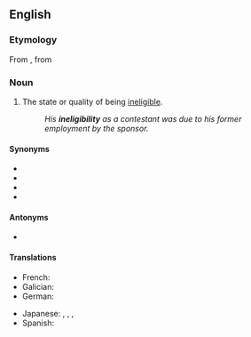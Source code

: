 ==English==

===Etymology===
From {{etyl|fr|en}} {{m|fr|inéligibilité}}, from {{etyl|frm|en}}

===Noun===
{{en-noun|-|ineligibilities}}

# The state or quality of being [[ineligible]]. <!--Websters def-->
#: ''His '''ineligibility''' as a contestant was due to his former employment by the sponsor.''

====Synonyms====
* {{l|en|disqualification}}
* {{l|en|invalidity}}
* {{l|en|unfitness}}
* {{l|en|unsuitability}}

====Antonyms====
* {{l|en|eligibility}}

====Translations====
{{trans-top|state or quality of being ineligible}}
* French: {{t+|fr|inéligibilité|f}}
* Galician: {{t+|gl|inelixibilidade|f}}
* German: {{t|de|Untauglichkeit|f}}
{{trans-mid}}
* Japanese: {{t+|ja|無資格|tr=mushikaku}}, {{t|ja|不適格|tr=futekikaku}}, {{t|ja|不適任|tr=futekinin}}, {{t|ja|潜り|tr=moguri}}
* Spanish: {{t|es|inelegibilidad}}
{{trans-bottom}}